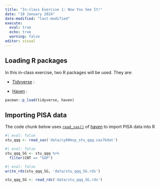 ```yaml
---
title: "In-class Exercise 1: Now You See It!"
date: "10 January 2024"
date-modified: "last-modified"
execute: 
  eval: true
  echo: true
  warning: false
editor: visual
---
```


## Loading R packages

In this in-class exercise, two R packages will be used. They are:

-   [Tidyverse](https://tidyverse.org) :

-   [Haven](https://haven.tidyverse.org) :

```r
pacman::p_load(tidyverse, haven)
```

## Importing PISA data

The code chunk below uses [`read_sas()`](https://haven.tidyverse.org/reference/read_sas.html?q=read%20sas#null) of [haven](https://haven.tidyverse.org) to import PISA data into R

```r
#| eval: false
stu_qqq <- read_sas('data/cy08msp_stu_qqq.sas7bdat')
```

```r
#| eval: false
stu_qqq_SG <- stu_qqq %>%
  filter(CNT == "SGP")
```

```r
#| eval: false
write_rds(stu_qqq_SG, 'data/stu_qqq_SG.rds')
```

```r
stu_qqq_SG <- read_rds('data/stu_qqq_SG.rds')
```
